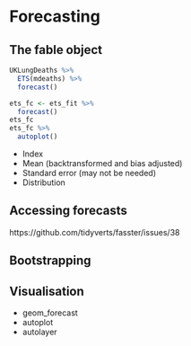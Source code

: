 # Forecasting {#forecast}

## The fable object

```r
UKLungDeaths %>% 
  ETS(mdeaths) %>% 
  forecast()
```

```r
ets_fc <- ets_fit %>% 
  forecast()
ets_fc
ets_fc %>% 
  autoplot()
```


* Index
* Mean (backtransformed and bias adjusted)
* Standard error (may not be needed)
* Distribution

## Accessing forecasts
https://github.com/tidyverts/fasster/issues/38

## Bootstrapping

## Visualisation

* geom_forecast
* autoplot
* autolayer
